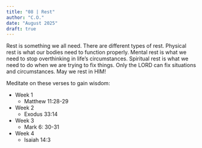 ```yaml
---
title: "08 | Rest"
author: "C.O."
date: "August 2025"
draft: true
---
```


Rest is something we all need. There are different types of rest. Physical rest is what our bodies need to function properly. Mental rest is what we need to stop overthinking in life’s circumstances. Spiritual rest is what we need to do when we are trying to fix things. Only the LORD can fix situations and circumstances. May we rest in HIM!

Meditate on these verses to gain wisdom:

-   Week 1
    -   Matthew 11:28-29
-   Week 2
    -   Exodus 33:14
-   Week 3
    -   Mark 6: 30-31
-   Week 4
    -   Isaiah 14:3

